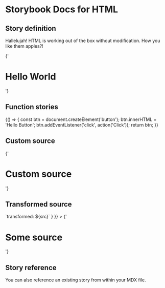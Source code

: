 
# Storybook Docs for HTML

<Meta title="Addons/Docs" />

## Story definition

Hallelujah! HTML is working out of the box without modification.
How you like them apples?!

<Story name="heading" height="100px">
  {'<h1>Hello World</h1>'}
</Story>

## Function stories

<Story name="function" height="100px">
  {() => {
    const btn = document.createElement('button');
    btn.innerHTML = 'Hello Button';
    btn.addEventListener('click', action('Click'));
    return btn;
  }}
</Story>

## Custom source

<Canvas>
  <Story name="custom source" height="100px" parameters={{ docs: { source: { code: 'hello' } } }}>
    {'<h1>Custom source</h1>'}
  </Story>
</Canvas>

## Transformed source

<Canvas>
  <Story
    name="transformed source"
    height="100px"
    parameters={{ docs: { transformSource: (src) => `transformed: ${src}` } }}
  >
    {'<h1>Some source</h1>'}
  </Story>
</Canvas>

## Story reference

You can also reference an existing story from within your MDX file.

<Story id="welcome--welcome" height="800px" />
